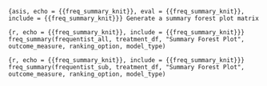 ```{asis, echo = {{freq_summary_knit}}, eval = {{freq_summary_knit}}, include = {{freq_summary_knit}}}
Generate a summary forest plot matrix
```

```{r, echo = {{freq_summary_knit}}, include = {{freq_summary_knit}}}
freq_summary(frequentist_all, treatment_df, "Summary Forest Plot", outcome_measure, ranking_option, model_type)
```

```{r, echo = {{freq_summary_knit}}, include = {{freq_summary_knit}}}
freq_summary(frequentist_sub, treatment_df, "Summary Forest Plot", outcome_measure, ranking_option, model_type)
```

